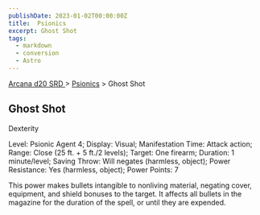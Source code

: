 ```yaml
---
publishDate: 2023-01-02T00:00:00Z
title:  Psionics
excerpt: Ghost Shot
tags:
  - markdown
  - conversion
  - Astro
---
```


[ Arcana d20 SRD ](/#arcanaD20) > [ Psionics](arcana-d20-srd-psionics-index) > Ghost Shot

##  Ghost Shot

Dexterity

Level: Psionic Agent 4; Display: Visual; Manifestation Time: Attack action;
Range: Close (25 ft. + 5 ft./2 levels); Target: One firearm; Duration: 1
minute/level; Saving Throw: Will negates (harmless, object); Power Resistance:
Yes (harmless, object); Power Points: 7

This power makes bullets intangible to nonliving material, negating cover,
equipment, and shield bonuses to the target. It affects all bullets in the
magazine for the duration of the spell, or until they are expended.

